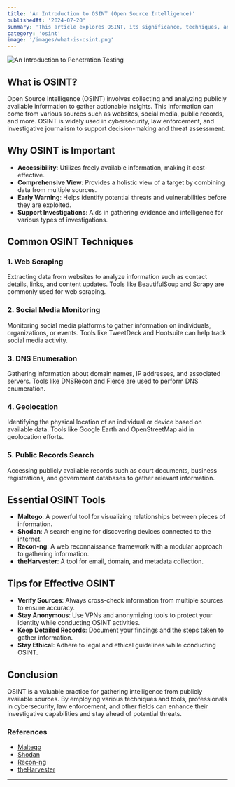 ```yaml
---
title: 'An Introduction to OSINT (Open Source Intelligence)'
publishedAt: '2024-07-20'
summary: 'This article explores OSINT, its significance, techniques, and tools, highlighting its use in gathering valuable information from public sources for cybersecurity and investigations.'
category: 'osint'
image: '/images/what-is-osint.png'
---
```



<Image
  src="/images/what-is-osint.png"
  alt="An Introduction to Penetration Testing"
  width={400}
  height={400}
  className="w-400 h-400 mb-4 rounded-xl"
/>

## What is OSINT?

Open Source Intelligence (OSINT) involves collecting and analyzing publicly available information to gather actionable insights. This information can come from various sources such as websites, social media, public records, and more. OSINT is widely used in cybersecurity, law enforcement, and investigative journalism to support decision-making and threat assessment.

## Why OSINT is Important

- **Accessibility**: Utilizes freely available information, making it cost-effective.
- **Comprehensive View**: Provides a holistic view of a target by combining data from multiple sources.
- **Early Warning**: Helps identify potential threats and vulnerabilities before they are exploited.
- **Support Investigations**: Aids in gathering evidence and intelligence for various types of investigations.

## Common OSINT Techniques

### 1. **Web Scraping**

Extracting data from websites to analyze information such as contact details, links, and content updates. Tools like BeautifulSoup and Scrapy are commonly used for web scraping.

### 2. **Social Media Monitoring**

Monitoring social media platforms to gather information on individuals, organizations, or events. Tools like TweetDeck and Hootsuite can help track social media activity.

### 3. **DNS Enumeration**

Gathering information about domain names, IP addresses, and associated servers. Tools like DNSRecon and Fierce are used to perform DNS enumeration.

### 4. **Geolocation**

Identifying the physical location of an individual or device based on available data. Tools like Google Earth and OpenStreetMap aid in geolocation efforts.

### 5. **Public Records Search**

Accessing publicly available records such as court documents, business registrations, and government databases to gather relevant information.

## Essential OSINT Tools

- **Maltego**: A powerful tool for visualizing relationships between pieces of information.
- **Shodan**: A search engine for discovering devices connected to the internet.
- **Recon-ng**: A web reconnaissance framework with a modular approach to gathering information.
- **theHarvester**: A tool for email, domain, and metadata collection.

## Tips for Effective OSINT

- **Verify Sources**: Always cross-check information from multiple sources to ensure accuracy.
- **Stay Anonymous**: Use VPNs and anonymizing tools to protect your identity while conducting OSINT activities.
- **Keep Detailed Records**: Document your findings and the steps taken to gather information.
- **Stay Ethical**: Adhere to legal and ethical guidelines while conducting OSINT.

## Conclusion

OSINT is a valuable practice for gathering intelligence from publicly available sources. By employing various techniques and tools, professionals in cybersecurity, law enforcement, and other fields can enhance their investigative capabilities and stay ahead of potential threats.

### References

- [Maltego](https://www.maltego.com/)
- [Shodan](https://www.shodan.io/)
- [Recon-ng](https://github.com/lanmaster53/recon-ng)
- [theHarvester](https://github.com/laramies/theHarvester)

---
